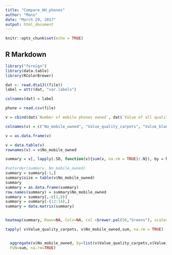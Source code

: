 ```yaml
---
title: "Compare_HH_phones"
author: "Manu"
date: "March 29, 2017"
output: html_document
---
```


```r
knitr::opts_chunk$set(echo = TRUE)
```

## R Markdown

```r
library("foreign")
library(data.table)
library(RColorBrewer)

dat <- read.dta13((file))
label = attr(dat, "var.labels")

colnames(dat) = label

phone = read.csv(file)

v = cbind(dat$`Number of mobile phones owned`, dat$`Value of all quality carpets`, dat$`Value of all blankets`, dat$`Debt value`, dat$`Value of all kitchen utensils`, dat$`Males using internet in last 12 months`, dat$`Females using internet in last 12 months`)

colnames(v) = c("No_mobile_owned", "Value_quality_carpets", "Value_blankets", "Debt_value", "Value_kitche_utensils","Males_using_internet", "Females_using_internet")

v = as.data.frame(v)

v = data.table(v)
rownames(v) = v$No_mobile_owned

summary = v[, lapply(.SD, function(x){sum(x, na.rm = TRUE)/.N}), by = No_mobile_owned]

#setorder(summary, No_mobile_owned)
summary = summary[-1,]
summary$size = table(v$No_mobile_owned)
summary
summary = as.data.frame(summary)
row.names(summary) = summary$No_mobile_owned
summary = summary[,-c(1,8)]
summary = summary[-(12:14),]
summary = data.matrix(summary)


heatmap(summary, Rowv=NA, Colv=NA, col =brewer.pal(50,"Greens"), scale="column", margins=c(15,10))

tapply( v$Value_quality_carpets, v$No_mobile_owned,sum, na.rm = TRUE)


  aggregate(v$No_mobile_owned, by=list(v$Value_quality_carpets,v$Value_blankets), 
  FUN=sum, na.rm=TRUE)
```
